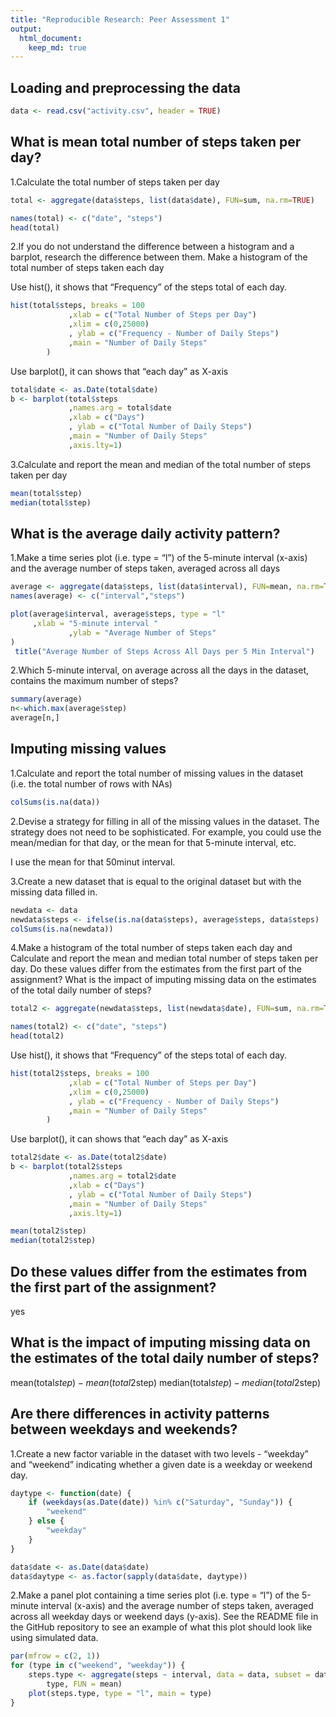 ```yaml
---
title: "Reproducible Research: Peer Assessment 1"
output: 
  html_document:
    keep_md: true
---
```



## Loading and preprocessing the data

```r
data <- read.csv("activity.csv", header = TRUE)
```

## What is mean total number of steps taken per day?

1.Calculate the total number of steps taken per day


```r
total <- aggregate(data$steps, list(data$date), FUN=sum, na.rm=TRUE)

names(total) <- c("date", "steps")
head(total)
```


2.If you do not understand the difference between a histogram and a barplot, research the difference between them. Make a histogram of the total number of steps taken each day


Use hist(), it shows that "Frequency" of the steps total of each day.

```r
hist(total$steps, breaks = 100 
             ,xlab = c("Total Number of Steps per Day")
             ,xlim = c(0,25000)
             , ylab = c("Frequency - Number of Daily Steps")
             ,main = "Number of Daily Steps"
        )
```

Use barplot(), it can shows that "each day" as X-axis


```r
total$date <- as.Date(total$date)
b <- barplot(total$steps
             ,names.arg = total$date
             ,xlab = c("Days")
             , ylab = c("Total Number of Daily Steps")
             ,main = "Number of Daily Steps"
             ,axis.lty=1)

```


3.Calculate and report the mean and median of the total number of steps taken per day

```r
mean(total$step)
median(total$step)
```


## What is the average daily activity pattern?


1.Make a time series plot (i.e. type = "l") of the 5-minute interval (x-axis) and the average number of steps taken, averaged across all days 


```r
average <- aggregate(data$steps, list(data$interval), FUN=mean, na.rm=TRUE)
names(average) <- c("interval","steps")

plot(average$interval, average$steps, type = "l"
     ,xlab = "5-minute interval "
             ,ylab = "Average Number of Steps"
)
 title("Average Number of Steps Across All Days per 5 Min Interval")
```


2.Which 5-minute interval, on average across all the days in the dataset, contains the maximum number of steps?

```r
summary(average)
n<-which.max(average$step)
average[n,]
```



## Imputing missing values

1.Calculate and report the total number of missing values in the dataset (i.e. the total number of rows with NAs)

```r
colSums(is.na(data))
```

2.Devise a strategy for filling in all of the missing values in the dataset. The strategy does not need to be sophisticated. For example, you could use the mean/median for that day, or the mean for that 5-minute interval, etc.


I use the mean for that 50minut interval.


3.Create a new dataset that is equal to the original dataset but with the missing data filled in.

```r
newdata <- data
newdata$steps <- ifelse(is.na(data$steps), average$steps, data$steps)
colSums(is.na(newdata))
```

4.Make a histogram of the total number of steps taken each day and Calculate and report the mean and median total number of steps taken per day. Do these values differ from the estimates from the first part of the assignment? What is the impact of imputing missing data on the estimates of the total daily number of steps?


```r
total2 <- aggregate(newdata$steps, list(newdata$date), FUN=sum, na.rm=TRUE)

names(total2) <- c("date", "steps")
head(total2)
```


Use hist(), it shows that "Frequency" of the steps total of each day.

```r
hist(total2$steps, breaks = 100 
             ,xlab = c("Total Number of Steps per Day")
             ,xlim = c(0,25000)
             , ylab = c("Frequency - Number of Daily Steps")
             ,main = "Number of Daily Steps"
        )
```

Use barplot(), it can shows that "each day" as X-axis

```r
total2$date <- as.Date(total2$date)
b <- barplot(total2$steps
             ,names.arg = total2$date
             ,xlab = c("Days")
             , ylab = c("Total Number of Daily Steps")
             ,main = "Number of Daily Steps"
             ,axis.lty=1)

```


```r
mean(total2$step)
median(total2$step)
```

## Do these values differ from the estimates from the first part of the assignment?

yes
    


## What is the impact of imputing missing data on the estimates of the total daily number of steps?

mean(total$step)-mean(total2$step)
median(total$step)-median(total2$step)


## Are there differences in activity patterns between weekdays and weekends?


1.Create a new factor variable in the dataset with two levels - "weekday" and "weekend" indicating whether a given date is a weekday or weekend day.


```r
daytype <- function(date) {
    if (weekdays(as.Date(date)) %in% c("Saturday", "Sunday")) {
        "weekend"
    } else {
        "weekday"
    }
}

data$date <- as.Date(data$date)
data$daytype <- as.factor(sapply(data$date, daytype))
```

2.Make a panel plot containing a time series plot (i.e. type = "l") of the 5-minute interval (x-axis) and the average number of steps taken, averaged across all weekday days or weekend days (y-axis). See the README file in the GitHub repository to see an example of what this plot should look like using simulated data.

```r
par(mfrow = c(2, 1))
for (type in c("weekend", "weekday")) {
    steps.type <- aggregate(steps ~ interval, data = data, subset = data$daytype == 
        type, FUN = mean)
    plot(steps.type, type = "l", main = type)
}
```

